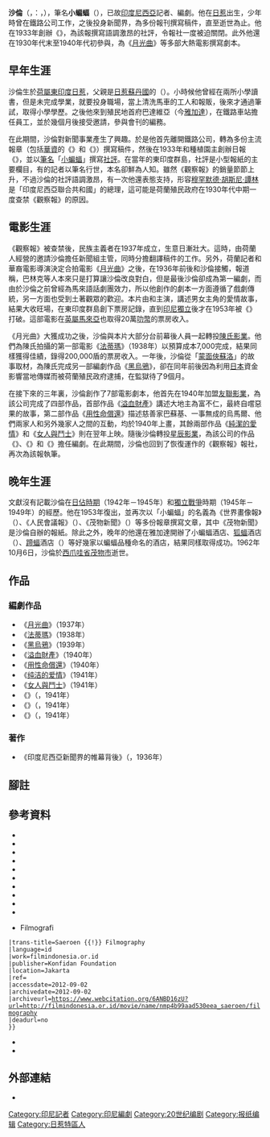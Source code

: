 {{NoteTA
|1=zh-hans:佐罗; zh-hant:梭羅; zh-tw:蘇洛;
}}
{{Infobox person
| name                      = 沙倫<br>{{lang|id|Saeroen}}
| image                     = Saeroen, Sekilas Perdjuangan Suratkabar p53.jpg
| image_size                = 
| alt                       = 
| caption                   = （約於1958年拍攝）
| birth_date                = <!-- {{Birth date and age|YYYY|MM|DD}} -->
| birth_place               = [[荷屬東印度|荷屬東印度]][[日惹|日惹]]
| death_date                = {{death date|1962|10|06}}
| death_place               = [[印度尼西亞|印尼]][[西爪哇省|西爪哇省]][[茂物|茂物市]]
| nationality               = 印尼
| other_names               = 小蝙蝠<small>（筆名）</small>
| occupation                = {{plainlist|
* [[記者|記者]]
* [[編劇|編劇]]
}}
| notable_works             = 《{{en-link|觀察報 (印尼)|Pemandangan|觀察報}}》社評<br>《[[月光曲_(電影)|月光曲]]》
| home_town                 = 
| awards                    = 
}}
'''沙倫'''{{sfn|夏基安|1965|p=7}}（{{lang-id|Saeroen}}，{{en-link|印尼語精確拼音|Enhanced Indonesian Spelling System|精確拼音}}：{{lang|id|Saerun}}，{{bd|？||1962年|10月6日|catIdx=Saeroen}}），筆名'''小蝙蝠'''{{sfn|KBBI|p=613}}（{{lang-id|Kampret}}），已故[[印度尼西亞|印度尼西亞]]記者、編劇。他在[[日惹|日惹]]出生，少年時曾在鐵路公司工作，之後投身新聞界，為多份報刊撰寫稿件，直至逝世為止。他在1933年創辦《{{en-link|觀察報 (印尼)|Pemandangan|觀察報}}》，為該報撰寫語調激昂的社評，令報社一度被迫關閉。此外他還在1930年代末至1940年代初參與{{en-link|荷屬東印度電影列表|list of films of the Dutch East Indies|東印度群島電影業}}，為《[[月光曲_(電影)|月光曲]]》等多部大熱電影撰寫劇本。

== 早年生涯 ==
沙倫生於[[荷屬東印度|荷屬東印度]][[日惹|日惹]]，父親是[[日惹蘇丹國|日惹蘇丹國]]的{{en-link|近臣|Courtier|宮廷內臣}}（{{lang|id|''abdi dalem''}}）。小時候他曾經在兩所小學讀書，但是未完成學業，就要投身職場，當上清洗馬車的工人和報販，後來才通過筆試，取得小學學歷{{sfn|I.N.|1981|p=145}}。之後他來到殖民地首府巴達維亞（今[[雅加達|雅加達]]），在鐵路車站擔任員工，並於幾個月後接受邀請，參與{{id-link|鐵路及電車職工會|Vereniging van Spoor-en Tramwegpersoneel}}會刊的編務{{sfn|Filmindonesia.or.id, Saeroen}}。

在此期間，沙倫對新聞事業產生了興趣。於是他首先離開鐵路公司，轉為多份主流報章（包括[[印度尼西亞華人|華資]]的《{{en-link|商報 (荷屬東印度)|Perniagaan (newspaper)|商報}}》和《{{en-link|競報 (印尼)|Keng Po (newspaper)|競報}}》）撰寫稿件，然後在1933年和種植園主{{en-link|烏內·朱乃迪|Oene Djoenaidi}}創辦日報《{{en-link|觀察報 (印尼)|Pemandangan|觀察報}}》，並以[[筆名|筆名]]「[[小蝙蝠|小蝙蝠]]」撰寫[[社評|社評]]。在當年的東印度群島，社評是小型報紙的主要欄目，有的記者以筆名行世，本名卻鮮為人知{{sfn|I.N.|1981|p=145}}。雖然《觀察報》的銷量節節上升，不過沙倫的社評語調激昂，有一次他還表態支持{{en-link|印度尼西亞民族覺醒|Indonesian National Awakening|民族主義運動}}，形容[[穆罕默德·胡斯尼·譚林|穆罕默德·胡斯尼·譚林]]是「印度尼西亞聯合共和國」的總理，這可能是荷蘭殖民政府在1930年代中期一度查禁《觀察報》的原因。{{sfn|Filmindonesia.or.id, Saeroen}}{{sfn|I.N.|1981|p=146}}

== 電影生涯 ==
《觀察報》被查禁後，民族主義者在1937年成立{{en-link|安塔拉通訊社|Antara (news agency)}}，生意日漸壯大。這時，由荷蘭人經營的{{en-link|安尼塔通讯社|Aneta (news agency)}}邀請沙倫擔任{{en-link|印度尼西亞原住民|Native Indonesians|土著}}新聞組主管{{sfn|I.N.|1981|p=147}}，同時分擔翻譯稿件的工作{{sfn|Filmindonesia.or.id, Saeroen}}。另外，荷蘭記者{{en-link|阿爾貝特·巴林克|Albert Balink}}和華裔電影導演{{en-link|王氏兄弟|Wong brothers|約書亞·王、奧斯尼爾·王}}決定合拍電影《[[月光曲_(電影)|月光曲]]》之後，在1936年前後和沙倫接觸，報道稱，巴林克等人本來只是打算讓沙倫改良對白，但是最後沙倫卻成為第一編劇，而由於沙倫之前曾經為馬來語話劇團效力，所以他創作的劇本一方面遵循了戲劇傳統，另一方面也受到土著觀眾的歡迎{{sfn|Biran|2009|pp=169, 171}}。本片由{{en-link|拉登·莫赫達爾|Rd. Mochtar}}和{{en-link|魯姬亞|Roekiah}}主演，講述男女主角的愛情故事，結果大收旺場，在東印度群島創下票房記錄，直到[[印度尼西亞獨立宣言|印尼獨立]]後才在1953年被《{{id-link|危機 (1953年電影)|Krisis (film)|危機}}》打破{{sfn|Anwar|2004|p=84}}。這部電影在[[英屬馬來亞|英屬馬來亞]]也取得20萬[[叻幣|叻幣]]的票房收入。{{sfn|Biran|2009|p=171}}

《月光曲》大獲成功之後，沙倫與本片大部分台前幕後人員一起轉投[[陳氏影業|陳氏影業]]。他們為陳氏拍攝的第一部電影《[[法蒂瑪_(1938年電影)|法蒂瑪]]》（1938年）以預算成本7,000{{en-link|荷屬東印度盾|Netherlands Indies gulden|盾}}完成，結果同樣獲得佳績，錄得200,000盾的票房收入{{sfn|Biran|2009|p=175}}。一年後，沙倫從「[[蘇洛|蒙面俠蘇洛]]」的故事取材，為陳氏完成另一部編劇作品《[[黑烏鴉|黑烏鴉]]》{{sfn|Filmindonesia.or.id, Filmography}}{{sfn|Biran|2009|p=176}}，卻在同年前後因為利用[[大日本帝國|日本]]資金影響當地傳媒而被荷蘭殖民政府逮捕，在監獄待了9個月{{sfn|I.N.|1981|p=150}}。

在接下來的三年裏，沙倫創作了7部電影劇本，他首先在1940年加盟[[友聯影業|友聯影業]]，為該公司完成了四部作品，首部作品《[[溢血財產|溢血財產]]》講述大地主為富不仁，最終自嚐惡果的故事{{sfn|Filmindonesia.or.id, Harta Berdarah}}，第二部作品《[[用性命償還|用性命償還]]》描述慈善家巴蘇基、一事無成的烏馬爾、他們兩家人和另外幾家人之間的互動{{sfn|Filmindonesia.or.id, Bajar dengan Djiwa}}，均於1940年上畫{{sfn|Biran|2009|p=233}}，其餘兩部作品《[[純潔的愛情|純潔的愛情]]》和《[[女人與鬥士|女人與鬥士]]》則在翌年上映。隨後沙倫轉投[[星辰影業|星辰影業]]，為該公司的作品《{{en-link|高利貸者 (電影)|Lintah Darat|高利貸者}}》{{sfn|Filmindonesia.or.id, Lintah Darat}}、《{{en-link|伯王梭蒙冤記|Pah Wongso Tersangka}}》{{sfn|WorldCat, Pah Wongso Tersangka}}和《{{en-link|作惡的父親|Ajah Berdosa}}》擔任編劇{{sfn|Filmindonesia.or.id, Ajah Berdosa}}{{sfn|Biran|2009|p=234}}。在此期間，沙倫也回到了恢復運作的《觀察報》報社，再次為該報執筆{{sfn|Biran|2009|p=233}}。

== 晚年生涯 ==
文獻沒有記載沙倫在[[荷屬東印度日佔時期|日佔時期]]（1942年－1945年）和[[印度尼西亞獨立革命|獨立戰爭]]時期（1945年－1949年）的經歷{{sfn|I.N.|1981|p=150}}。他在1953年復出，並再次以「小蝙蝠」的名義{{sfn|I.N.|1981|p=150}}為《世界畫像報》（{{lang|id|''Lukisan Dunia''}}）、《人民會議報》（{{lang|id|''Dewan Rakjat''}}）、《茂物新聞》（{{lang|id|Warta Bogor}}）等多份報章撰寫文章，其中《茂物新聞》是沙倫自辦的報紙{{sfn|Filmindonesia.or.id, Saeroen}}。除此之外，晚年的他還在雅加達{{en-link|芝巴蓉|Cipayung}}開辦了小蝙蝠酒店、[[狐蝠屬|狐蝠]]酒店（{{lang|id|Kalong}}{{sfn|KBBI|p=610}}）、[[蹄蝠屬|蹄蝠]]酒店（{{lang|id|Kelelawar}}{{sfn|KBBI|p=653}}）等好幾家以蝙蝠品種命名的酒店，結果同樣取得成功。1962年10月6日，沙倫於[[西爪哇省|西爪哇省]][[茂物|茂物市]]逝世{{sfn|Filmindonesia.or.id, Saeroen}}。

== 作品 ==
=== 編劇作品 ===
*《[[月光曲_(電影)|月光曲]]》（1937年）
*《[[法蒂瑪_(1938年電影)|法蒂瑪]]》（1938年）
*《[[黑烏鴉|黑烏鴉]]》（1939年）
*《[[溢血財產|溢血財產]]》（1940年）
*《[[用性命償還|用性命償還]]》（1940年）
*《[[纯洁的爱情|纯洁的爱情]]》（1941年）
*《[[女人與鬥士|女人與鬥士]]》（1941年）
*《{{en-link|高利貸者 (電影)|Lintah Darat|高利貸者}}》（{{lang|id|''Lintah Darat''}}，1941年）
*《{{en-link|伯王梭蒙冤記|Pah Wongso Tersangka}}》（{{lang|id|''Pah Wongso Tersangka''}}，1941年）
*《{{en-link|作惡的父親|Ajah Berdosa}}》（{{lang|id|''Ajah Berdosa''}}，1941年）

=== 著作 ===
*《印度尼西亞新聞界的帷幕背後》（{{lang|id|''Dibelakang Lajar Journalistiek Indonesia''}}，1936年）{{sfn|WorldCat, Dibelakang Lajar Journalistiek}}

== 腳註 ==
{{reflist|3}}

== 參考資料 ==
{{refbegin|40em}}
*{{cite web
 |title=Ajah Berdosa
 |language=id
 |url=http://filmindonesia.or.id/movie/title/lf-a011-41-072767_ajah-berdosa
 |work=filmindonesia.or.id
 |publisher=Konfidan Foundation
 |location=Jakarta
 |accessdate=2012-07-26
 |archiveurl=https://www.webcitation.org/69QxtZAv4?url=http://filmindonesia.or.id/movie/title/lf-a011-41-072767_ajah-berdosa
 |archivedate=2012-07-26
 |ref={{sfnRef|Filmindonesia.or.id, Ajah Berdosa}}
 |deadurl=no
 }}
*{{cite book
 |url=https://books.google.com/books?id=YWHjTT3FEycC
 |title=Sejarah Kecil "petite histoire" Indonesia
 |language=id
 |isbn=978-979-709-428-7
 |last=Anwar
 |publisher=Kompas
 |year=2004
 |location=Jakarta
 |first=Rosihan
 |ref=harv
}}
*{{cite web
 |title=Bajar dengan Djiwa
 |language=id
 |url=http://filmindonesia.or.id/movie/title/lf-b016-40-137406_bajar-dengan-djiwa
 |work=filmindonesia.or.id
 |publisher=Konfidan Foundation
 |location=Jakarta
 |accessdate=2012-07-25
 |archiveurl=https://www.webcitation.org/69QE8yzJ3?url=http://filmindonesia.or.id/movie/title/lf-b016-40-137406_bajar-dengan-djiwa
 |archivedate=2012-07-25
 |ref={{sfnRef|Filmindonesia.or.id, Bajar dengan Djiwa}}
 |deadurl=no
 }}
*{{cite book
 |title=Sejarah Film 1900–1950: Bikin Film di Jawa
 |language=id
 |last=Biran
 |first=Misbach Yusa
 |location=Jakarta
 |publisher=Komunitas Bamboo working with the Jakarta Art Council
 |year=2009
 |isbn=978-979-3731-58-2
 |ref=harv
}}
*{{cite web
 |title=Dibelakang Lajar Journalistiek Indonesia
 |url=https://www.worldcat.org/title/dibelakang-lajar-journalistiek-indonesia/oclc/1827199
 |work=WorldCat
 |publisher=Online Computer Library Center
 |ref={{harvid|WorldCat, Dibelakang Lajar Journalistiek}}
 |accessdate=2020-10-31
 |deadurl=no
 |archive-date=2016-09-10
 |archive-url=https://web.archive.org/web/20160910014811/http://www.worldcat.org/title/dibelakang-lajar-journalistiek-indonesia/oclc/1827199/
 }}
*{{cite web
 |title=Harta Berdarah
 |language=id
 |url=http://filmindonesia.or.id/movie/title/lf-h013-40-804488_harta-berdarah
 |work=filmindonesia.or.id
 |publisher=Konfidan Foundation
 |location=Jakarta
 |accessdate=2012-07-25
 |archiveurl=https://www.webcitation.org/69QEY0UoB?url=http://filmindonesia.or.id/movie/title/lf-h013-40-804488_harta-berdarah
 |archivedate=2012-07-25
 |ref={{sfnRef|Filmindonesia.or.id, Harta Berdarah}}
 |deadurl=no
 }}
*{{cite encyclopedia
 |year=2008
 |edition=IV
 |isbn=978-979-22-3841-9
 |encyclopedia=Kamus Besar Bahasa Indonesia
 |publisher=Gramedia Pustaka Utama
 |location=Jakarta
 |language=id
 |ref={{sfnRef|KBBI}}
}}
*{{cite web
 |title=Lintah Darat
 |language=id
 |url=http://filmindonesia.or.id/movie/title/lf-l011-41-281002_lintah-darat
 |work=filmindonesia.or.id
 |publisher=Konfidan Foundation
 |location=Jakarta
 |accessdate=2012-07-26
 |archiveurl=https://www.webcitation.org/69QwGtOoC?url=http://filmindonesia.or.id/movie/title/lf-l011-41-281002_lintah-darat
 |archivedate=2012-07-26
 |ref={{sfnRef|Filmindonesia.or.id, Lintah Darat}}
 |deadurl=no
 }}
* {{cite web
  | title = Pah Wongso Tersangka
  | url = http://www.worldcat.org/title/pah-wongso-tersangka/oclc/65071608&referer=brief_results
  | publisher = WorldCat
  | accessdate = 2014-04-12
  | archiveurl = https://www.webcitation.org/6OmCABISR
  | archivedate = 2014-04-12
  | ref = {{sfnRef|WorldCat, Pah Wongso Tersangka}}
  |deadurl=no
}}
*{{cite web
 |url=http://filmindonesia.or.id/movie/name/nmp4b99aad530eea_Saeroen
 |title=Saeroen
 |language=id
 |work=filmindonesia.or.id
 |publisher=Konfiden Foundation
 |location=Jakarta
 |ref={{sfnRef|Filmindonesia.or.id, Saeroen}}
 |accessdate=2012-09-02
 |archivedate=2012-09-02
 |archiveurl=https://www.webcitation.org/6AN4lVZqE?url=http://filmindonesia.or.id/movie/name/nmp4b99aad530eea_Saeroen
 |deadurl=no
 }}
*{{cite web
 |url=http://filmindonesia.or.id/movie/name/nmp4b99aad530eea_Saeroen
 |title=Saeroen {{!}} Filmografi
 |trans-title=Saeroen {{!}} Filmography
 |language=id
 |work=filmindonesia.or.id
 |publisher=Konfidan Foundation
 |location=Jakarta
 |ref={{sfnRef|Filmindonesia.or.id, Filmography}}
 |accessdate=2012-09-02
 |archivedate=2012-09-02
 |archiveurl=https://www.webcitation.org/6ANBD16zU?url=http://filmindonesia.or.id/movie/name/nmp4b99aad530eea_saeroen/filmography
 |deadurl=no
 }}
* {{cite book
  | last = I.N.
  | first = Soebagijo
  | year = 1981
  | language = id
  | title = Jagat Wartawan Indonesia
  | publisher = Gunung Agung
  | location = Jakarta
  | oclc = 7654542
  | ref = harv
  }}
*{{cite book
 |last=夏基安
 |first=巴赫迪亚
 |title=印度尼西亚民族电影的发展道路
 |location=北京市
 |publisher=中國電影出版社
 |year=1965
 |ref=harv
}}
{{refend}}

==外部連結==
*{{IMDb name|4333063|沙倫}}
{{portal bar|電影|東南亞}}
{{Authority control}}

{{DEFAULTSORT:Saeroen}}
[[Category:印尼記者|Category:印尼記者]]
[[Category:印尼編劇|Category:印尼編劇]]
[[Category:20世纪编剧|Category:20世纪编剧]]
[[Category:报纸编辑|Category:报纸编辑]]
[[Category:日惹特區人|Category:日惹特區人]]